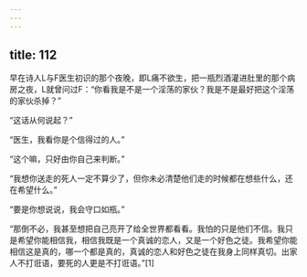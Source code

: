 ```yaml
---
---
---
```

title: 112
---



早在诗人L与F医生初识的那个夜晚，即L痛不欲生，把一瓶烈酒灌进肚里的那个病房之夜，L就曾问过F：“你看我是不是一个淫荡的家伙？我是不是最好把这个淫荡的家伙杀掉？”

“这话从何说起？”

“医生，我看你是个信得过的人。”

“这个嘛，只好由你自己来判断。”

“我想你送走的死人一定不算少了，但你未必清楚他们走的时候都在想些什么，还在希望什么。”

“要是你想说说，我会守口如瓶。”

“那倒不必，我甚至想把自己亮开了给全世界都看看。我怕的只是他们不信。我只是希望你能相信我，相信我既是一个真诚的恋人，又是一个好色之徒。我希望你能相信这是真的，哪一个都是真的，真诚的恋人和好色之徒在我身上同样真切。出家人不打诳语，要死的人更是不打诳语。”[1]